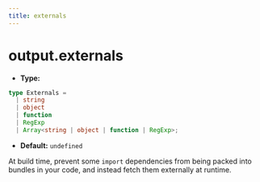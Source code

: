 ```yaml
---
title: externals
---
```


# output.externals

- **Type:**

```ts
type Externals =
  | string
  | object
  | function
  | RegExp
  | Array<string | object | function | RegExp>;
```

- **Default:** `undefined`

At build time, prevent some `import` dependencies from being packed into bundles in your code, and instead fetch them externally at runtime.


<RsbuildConfig configName="output.externals" />
